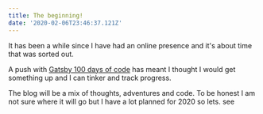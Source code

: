 ```yaml
---
title: The beginning!
date: '2020-02-06T23:46:37.121Z'
---
```


It has been a while since I have had an online presence and it's about time that was sorted out.

A push with [Gatsby 100 days of code](https://www.gatsbyjs.org/blog/100days/, 'Gatsby 100 days of code') has meant I thought I would get something up and I can tinker and track progress.

The blog will be a mix of thoughts, adventures and code. To be honest I am not sure where it will go but I have a lot planned for 2020 so lets. see
